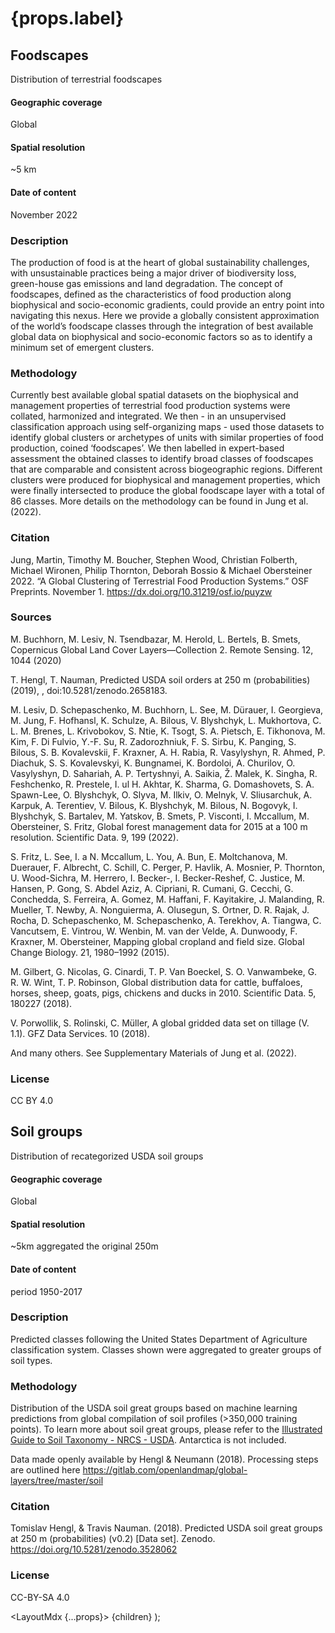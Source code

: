 
# {props.label}

## Foodscapes
Distribution of terrestrial foodscapes

#### Geographic coverage
Global

#### Spatial resolution
~5 km

#### Date of content
November 2022

### Description
The production of food is at the heart of global sustainability challenges, with unsustainable practices being a major driver of biodiversity loss, green-house gas emissions and land degradation. The concept of foodscapes, defined as the characteristics of food production along biophysical and socio-economic gradients, could provide an entry point into navigating this nexus. Here we provide a globally consistent approximation of the world’s foodscape classes through the integration of best available global data on biophysical and socio-economic factors so as to identify a minimum set of emergent clusters.

### Methodology
Currently best available global spatial datasets on the biophysical and management properties of terrestrial food production systems were collated, harmonized and integrated. We then - in an unsupervised classification approach using self-organizing maps - used those datasets to identify global clusters or archetypes of units with similar properties of food production, coined ‘foodscapes’. We then labelled in expert-based assessment the obtained classes to identify broad classes of foodscapes that are comparable and consistent across biogeographic regions. Different clusters were produced for biophysical and management properties, which were finally intersected to produce the global foodscape layer with a total of 86 classes. More details on the methodology can be found in Jung et al. (2022).

### Citation
Jung, Martin, Timothy M. Boucher, Stephen Wood, Christian Folberth, Michael Wironen, Philip Thornton, Deborah Bossio & Michael Obersteiner 2022. “A Global Clustering of Terrestrial Food Production Systems.” OSF Preprints. November 1. https://dx.doi.org/10.31219/osf.io/puyzw

### Sources
M. Buchhorn, M. Lesiv, N. Tsendbazar, M. Herold, L. Bertels, B. Smets, Copernicus Global Land Cover Layers—Collection 2. Remote Sensing. 12, 1044 (2020)

T. Hengl, T. Nauman, Predicted USDA soil orders at 250 m (probabilities) (2019), , doi:10.5281/zenodo.2658183.

M. Lesiv, D. Schepaschenko, M. Buchhorn, L. See, M. Dürauer, I. Georgieva, M. Jung, F. Hofhansl, K. Schulze, A. Bilous, V. Blyshchyk, L. Mukhortova, C. L. M. Brenes, L. Krivobokov, S. Ntie, K. Tsogt, S. A. Pietsch, E. Tikhonova, M. Kim, F. Di Fulvio, Y.-F. Su, R. Zadorozhniuk, F. S. Sirbu, K. Panging, S. Bilous, S. B. Kovalevskii, F. Kraxner, A. H. Rabia, R. Vasylyshyn, R. Ahmed, P. Diachuk, S. S. Kovalevskyi, K. Bungnamei, K. Bordoloi, A. Churilov, O. Vasylyshyn, D. Sahariah, A. P. Tertyshnyi, A. Saikia, Ž. Malek, K. Singha, R. Feshchenko, R. Prestele, I. ul H. Akhtar, K. Sharma, G. Domashovets, S. A. Spawn-Lee, O. Blyshchyk, O. Slyva, M. Ilkiv, O. Melnyk, V. Sliusarchuk, A. Karpuk, A. Terentiev, V. Bilous, K. Blyshchyk, M. Bilous, N. Bogovyk, I. Blyshchyk, S. Bartalev, M. Yatskov, B. Smets, P. Visconti, I. Mccallum, M. Obersteiner, S. Fritz, Global forest management data for 2015 at a 100 m resolution. Scientific Data. 9, 199 (2022).

S. Fritz, L. See, I. a N. Mccallum, L. You, A. Bun, E. Moltchanova, M. Duerauer, F. Albrecht, C. Schill, C. Perger, P. Havlik, A. Mosnier, P. Thornton, U. Wood-Sichra, M. Herrero, I. Becker-, I. Becker-Reshef, C. Justice, M. Hansen, P. Gong, S. Abdel Aziz, A. Cipriani, R. Cumani, G. Cecchi, G. Conchedda, S. Ferreira, A. Gomez, M. Haffani, F. Kayitakire, J. Malanding, R. Mueller, T. Newby, A. Nonguierma, A. Olusegun, S. Ortner, D. R. Rajak, J. Rocha, D. Schepaschenko, M. Schepaschenko, A. Terekhov, A. Tiangwa, C. Vancutsem, E. Vintrou, W. Wenbin, M. van der Velde, A. Dunwoody, F. Kraxner, M. Obersteiner, Mapping global cropland and field size. Global Change Biology. 21, 1980–1992 (2015).

M. Gilbert, G. Nicolas, G. Cinardi, T. P. Van Boeckel, S. O. Vanwambeke, G. R. W. Wint, T. P. Robinson, Global distribution data for cattle, buffaloes, horses, sheep, goats, pigs, chickens and ducks in 2010. Scientific Data. 5, 180227 (2018).

V. Porwollik, S. Rolinski, C. Müller, A global gridded data set on tillage (V. 1.1). GFZ Data Services. 10 (2018).

And many others. See Supplementary Materials of Jung et al. (2022).

### License
CC BY 4.0





## Soil groups
Distribution of recategorized USDA soil groups

#### Geographic coverage
Global

#### Spatial resolution
~5km aggregated the original 250m

#### Date of content
period 1950-2017

### Description
Predicted classes following the United States Department of Agriculture classification system. Classes shown were aggregated to greater groups of soil types.

### Methodology
Distribution of the USDA soil great groups based on machine learning predictions from global compilation of soil profiles (>350,000 training points).
To learn more about soil great groups, please refer to the
[Illustrated Guide to Soil Taxonomy - NRCS - USDA](https://www.nrcs.usda.gov/wps/PA_NRCSConsumption/download/?cid=stelprdb1247203.pdf).
Antarctica is not included.

Data made openly available by Hengl & Neumann (2018). Processing steps are outlined here
https://gitlab.com/openlandmap/global-layers/tree/master/soil

### Citation
Tomislav Hengl, & Travis Nauman. (2018). Predicted USDA soil great groups at 250 m (probabilities) (v0.2) [Data set]. Zenodo. https://doi.org/10.5281/zenodo.3528062

### License
CC-BY-SA 4.0


  <LayoutMdx {...props}>
    {children}
  </LayoutMdx>
);
